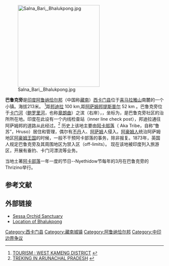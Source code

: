 {{expand|time=2014-07-11T08:06:41+00:00}}
{{refimprove|time=2014-07-11T08:06:41+00:00}}
{{Infobox settlement
| name                    = 巴鲁克旁
| native_name             = 
| native_name_lang        = 
| other_name              = 
| nickname                = 
| settlement_type         = 镇
| image_skyline           = Bhalukpong.jpg
| image_alt               = 
| image_caption           =巴鲁克旁
| pushpin_map             = <!--India Arunachal Pradesh-->
| pushpin_label_position  = right
| pushpin_map_alt         = 
| pushpin_map_caption     = Location in Arunachal Pradesh, India
| latd                    = 
| latm                    = 
| lats                    = 
| latNS                   = N
| longd                   = 
| longm                   = 
| longs                   = 
| longEW                  = E
| coordinates = {{Coord|27|00|38|N|92|38|46|E|region:IN_type:landmark_source:GNS-enwiki|display=inline,title}}
| coordinates_display     = in
| subdivision_type        = 国家
| subdivision_name        = {{flag|India}}
| subdivision_type1       = [[印度诸邦与联邦属地|邦]]
| subdivision_name1       = [[阿鲁纳恰尔邦|阿鲁纳恰尔邦]]
| subdivision_type2       = 县
| subdivision_name2       = 西卡门县
| established_title       = <!-- Established -->
| established_date        = 
| founder                 = 
| named_for               = 
| government_type         = 
| governing_body          = 
| unit_pref               = Metric
| area_footnotes          = 
| area_rank               = 
| area_total_km2          = 
| elevation_footnotes     = 
| elevation_m             = 
| population_total        = 
| population_as_of        = 
| population_rank         = 
| population_density_km2  = auto
| population_demonym      = 
| population_footnotes    = 
| demographics_type1      = 语言
| demographics1_title1    = 官方
| demographics1_info1     = [[英语|英语]]
| timezone1               = [[印度标准时|IST]]
| utc_offset1             = +5:30
| postal_code_type        = [[邮政编码|邮政编码]]
| postal_code             = 790114
| registration_plate      = 
| blank1_name_sec1        = 最近城市
| blank1_info_sec1        = [[提斯普尔|提斯普尔]]
| blank2_name_sec1        = [[人民院_(印度)|人民院]]选区
| blank2_info_sec1        = Arunachal West
| blank3_name_sec1        = 邦议会选区
| blank3_info_sec1        = thrizino buragaon
| website                 = 
| footnotes               = 
}}
[[File:Salna_Bari,_Bhalukpong.jpg|260px]]

'''巴鲁克旁'''是[[印度|印度]][[阿鲁纳恰尔邦|阿鲁纳恰尔邦]]（中国称[[藏南地区|藏南]]）[[西卡门县|西卡门县]]位于[[喜马拉雅山|喜马拉雅山]]南麓的一个小镇。海拔213米。 <ref>[http://westkameng.nic.in/tourism.htm TOURISM : WEST KAMENG DISTRICT] {{webarchive|url=https://web.archive.org/web/20051217135232/http://westkameng.nic.in/tourism.htm |date=2005-12-17 }}</ref>距[[邦迪拉|邦迪拉]] 100 km,距[[阿萨姆邦|阿萨姆邦]][[提斯普尔|提斯普尔]] 52 km 。巴鲁克旁位于[[卡门河|卡门河]]（[[鲍罗里河|鲍罗里河]]，也称[[章朗曲|章朗曲]]）之滨（右岸），，坐标为{{coord|27|00|38|N|92|38|46|E|}}，是巴鲁克旁社区的治所所在地。印度在此设有一个内线检查站（inner line check post），邦迪拉通往阿萨姆邦的道路从此经过。<ref>[http://www.planetsindia.com/trekking.htm TREKING IN ARUNACHAL PRADESH] {{webarchive|url=https://web.archive.org/web/20060615012815/http://planetsindia.com/trekking.htm |date=2006-06-15 }}</ref>
历史上该地主要由[[阿卡部落|阿卡部落]]（ Aka Tribe，自称“鲁苏”，Hruso）居住和管理，偶尔有[[不丹|不丹]]人、[[阿萨姆|阿萨姆]]人侵入。[[阿豪姆人|阿豪姆人]]统治阿萨姆地区[[阿豪姆王国|阿豪姆王国]]的时候，一般不干预阿卡部落的事务，除非报复。1873年，英国人规定巴鲁克旁及其周围地区为禁入区（off-limits）。
现在该地被印度列入旅游区，开展有垂钓、卡门河漂流等业务。

当地土著[[阿卡部落|阿卡部落]]一年一度的节日--Nyethidow节每年的3月在巴鲁克旁的Thrizino举行。

== 参考文献 ==

<references/>

== 外部链接 ==
* [https://web.archive.org/web/20131016100357/http://www.north-east-india.com/arunachal-pradesh/sessa-orchid-sanctuary.html Sessa Orchid Sanctuary]
* [http://www.aoc.nrao.edu/~sbhatnag/Nature/warunachal/wapLocEaglenest.htm Location of Bhalukpong] {{Wayback|url=http://www.aoc.nrao.edu/~sbhatnag/Nature/warunachal/wapLocEaglenest.htm |date=20200224220414 }}


[[Category:西卡门县|Category:西卡门县]]
[[Category:藏南城镇|Category:藏南城镇]]
[[Category:阿鲁纳恰尔邦|Category:阿鲁纳恰尔邦]]
[[Category:中印边界争议|Category:中印边界争议]]